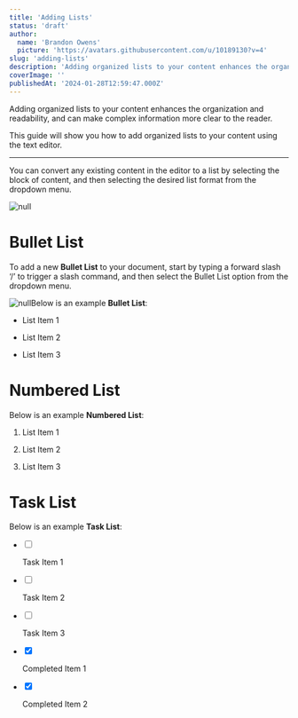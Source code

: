 ```yaml
---
title: 'Adding Lists'
status: 'draft'
author:
  name: 'Brandon Owens'
  picture: 'https://avatars.githubusercontent.com/u/10189130?v=4'
slug: 'adding-lists'
description: 'Adding organized lists to your content enhances the organization and readability, and can make complex information more clear to the reader. This guide will show you how to add organized lists to your content using the text editor.'
coverImage: ''
publishedAt: '2024-01-28T12:59:47.000Z'
---
```


Adding organized lists to your content enhances the organization and readability, and can make complex information more clear to the reader.

This guide will show you how to add organized lists to your content using the text editor.

<div data-type="horizontalRule"><hr></div>

You can convert any existing content in the editor to a list by selecting the block of content, and then selecting the desired list format from the dropdown menu.

![null](/api/images/screenshot-2024-01-30-110046-IwMj.png)

# Bullet List

To add a new **Bullet List** to your document, start by typing a forward slash ‘/’ to trigger a slash command, and then select the Bullet List option from the dropdown menu.

![null](/api/images/screenshot-2024-01-30-104740-c1MD.png)Below is an example **Bullet List**:

- List Item 1

- List Item 2

- List Item 3

# Numbered List

Below is an example **Numbered List**:

1. List Item 1

2. List Item 2

3. List Item 3

# Task List

Below is an example **Task List**:

- <label><input type="checkbox"><span></span></label>

    <div><p>Task Item 1</p></div>

- <label><input type="checkbox"><span></span></label>

    <div><p>Task Item 2</p></div>

- <label><input type="checkbox"><span></span></label>

    <div><p>Task Item 3</p></div>

- <label><input type="checkbox" checked="checked"><span></span></label>

    <div><p>Completed Item 1</p></div>

- <label><input type="checkbox" checked="checked"><span></span></label>

    <div><p>Completed Item 2</p></div>



